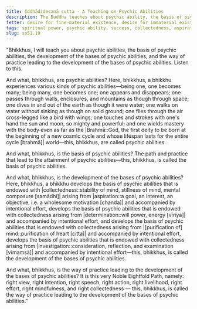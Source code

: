 ```yaml
---
title: Iddhādidesanā sutta - A Teaching on Psychic Abilities
description: The Buddha teaches about psychic ability, the basis of psychic ability, the development of the bases of psychic ability, and the way of practice leading to the development of the bases of psychic ability.
fetter: desire for fine-material existence, desire for immaterial existence, conceit, restlessness, ignorance
tags: spiritual power, psychic ability, success, collectedness, aspiration, persistence, energy, mind, investigation, reflection, close examination, noble eightfold path, sn, sn45-56, sn51
slug: sn51.19
---
```


"Bhikkhus, I will teach you about psychic abilities, the basis of psychic abilities, the development of the bases of psychic abilities, and the way of practice leading to the development of the bases of psychic abilities. Listen to this.

And what, bhikkhus, are psychic abilities? Here, bhikkhus, a bhikkhu experiences various kinds of psychic abilities—being one, one becomes many; being many, one becomes one; one appears and disappears; one passes through walls, enclosures, and mountains as though through space; one dives in and out of the earth as though it were water; one walks on water without sinking as though on solid ground; one flies through the air cross-legged like a bird with wings; one touches and strokes with one's hand the sun and moon, so mighty and powerful; and one wields mastery with the body even as far as the |Brahmā::God, the first deity to be born at the beginning of a new cosmic cycle and whose lifespan lasts for the entire cycle [brahmā]| world—this, bhikkhus, are called psychic abilities.

And what, bhikkhus, is the basis of psychic abilities? The path and practice that lead to the attainment of psychic abilities—this, bhikkhus, is called the basis of psychic abilities.

And what, bhikkhus, is the development of the bases of psychic abilities? Here, bhikkhus, a bhikkhu develops the basis of psychic abilities that is endowed with |collectedness::stability of mind, stillness of mind, mental composure [samādhi]| arising from |aspiration::a goal, an interest, an objective, i.e. a wholesome motivation [chanda]| and accompanied by intentional effort, develops the basis of psychic abilities that is endowed with collectedness arising from |determination::will power, energy [vīriya]| and accompanied by intentional effort, and develops the basis of psychic abilities that is endowed with collectedness arising from |[purification of] mind::purification of heart [citta]| and accompanied by intentional effort, develops the basis of psychic abilities that is endowed with collectedness arising from |investigation::consideration, reflection, and examination [vīmaṃsā]| and accompanied by intentional effort—this, bhikkhus, is called the development of the bases of psychic abilities.

And what, bhikkhus, is the way of practice leading to the development of the bases of psychic abilities? It is this very Noble Eightfold Path, namely: right view, right intention, right speech, right action, right livelihood, right effort, right mindfulness, and right collectedness — this, bhikkhus, is called the way of practice leading to the development of the bases of psychic abilities."